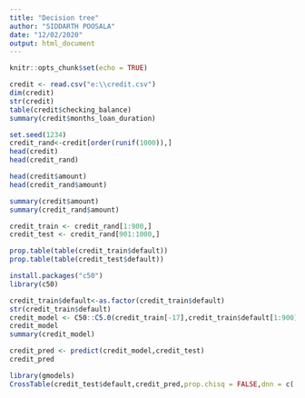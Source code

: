---
title: "Decision tree"
author: "SIDDARTH POOSALA"
date: "12/02/2020"
output: html_document
---

```{r setup, include=FALSE}
knitr::opts_chunk$set(echo = TRUE)
```


```{r}
credit <- read.csv("e:\\credit.csv")
dim(credit)
str(credit)
table(credit$checking_balance)
summary(credit$months_loan_duration)

```
```{r}
set.seed(1234)
credit_rand<-credit[order(runif(1000)),]
head(credit)
head(credit_rand)
```

```{r}
head(credit$amount)
head(credit_rand$amount)
```


```{r}
summary(credit$amount)
summary(credit_rand$amount)
```
```{r}
credit_train <- credit_rand[1:900,]
credit_test <- credit_rand[901:1000,]
```

```{r}
prop.table(table(credit_train$default))
prop.table(table(credit_test$default))
```
```{r}
install.packages("c50")
library(c50)
```
```{r}
credit_train$default<-as.factor(credit_train$default)
str(credit_train$default)
credit_model <- C50::C5.0(credit_train[-17],credit_train$default[1:900] ,trials=10)
credit_model
summary(credit_model)

```
```{r}
credit_pred <- predict(credit_model,credit_test)
credit_pred

```
```{r}
library(gmodels)
CrossTable(credit_test$default,credit_pred,prop.chisq = FALSE,dnn = c('actual defult', 'predecited defult'))
```

